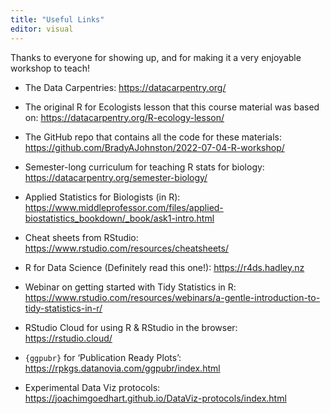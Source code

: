 ```yaml
---
title: "Useful Links"
editor: visual
---
```


Thanks to everyone for showing up, and for making it a very enjoyable workshop to teach!

-   The Data Carpentries: <https://datacarpentry.org/>

-   The original R for Ecologists lesson that this course material was based on: <https://datacarpentry.org/R-ecology-lesson/>

-   The GitHub repo that contains all the code for these materials: <https://github.com/BradyAJohnston/2022-07-04-R-workshop/>

-   Semester-long curriculum for teaching R stats for biology: <https://datacarpentry.org/semester-biology/>

-   Applied Statistics for Biologists (in R): <https://www.middleprofessor.com/files/applied-biostatistics_bookdown/_book/ask1-intro.html>

-   Cheat sheets from RStudio: <https://www.rstudio.com/resources/cheatsheets/>

-   R for Data Science (Definitely read this one!): <https://r4ds.hadley.nz>

-   Webinar on getting started with Tidy Statistics in R: <https://www.rstudio.com/resources/webinars/a-gentle-introduction-to-tidy-statistics-in-r/>

-   RStudio Cloud for using R & RStudio in the browser: <https://rstudio.cloud/>

-   `{ggpubr}` for 'Publication Ready Plots': <https://rpkgs.datanovia.com/ggpubr/index.html>

-   Experimental Data Viz protocols: <https://joachimgoedhart.github.io/DataViz-protocols/index.html>
